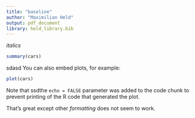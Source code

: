 ```yaml
---
title: "baseline"
author: "Maximilian Held"
output: pdf_document
library: held_library.bib
---
```





*italics*


```r
summary(cars)
```
sdasd
You can also embed plots, for example:

```r
plot(cars)
```

Note that ssdthe `echo = FALSE` parameter was added to the code chunk to prevent printing of the R code that generated the plot.

That's great except other *formatting* does not seem to work.
